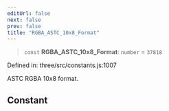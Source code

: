 ```yaml
---
editUrl: false
next: false
prev: false
title: "RGBA_ASTC_10x8_Format"
---
```


> `const` **RGBA\_ASTC\_10x8\_Format**: `number` = `37818`

Defined in: three/src/constants.js:1007

ASTC RGBA 10x8 format.

## Constant
